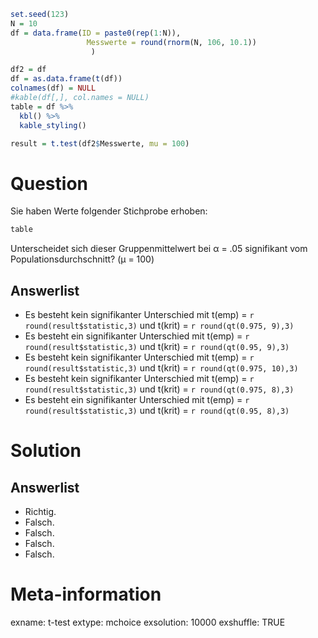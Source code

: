 ```r

set.seed(123)
N = 10
df = data.frame(ID = paste0(rep(1:N)),
                 Messwerte = round(rnorm(N, 106, 10.1))
                  )

df2 = df
df = as.data.frame(t(df))
colnames(df) = NULL
#kable(df[,], col.names = NULL)
table = df %>%
  kbl() %>%
  kable_styling()

result = t.test(df2$Messwerte, mu = 100)


```


Question 
======== 

Sie haben Werte folgender Stichprobe erhoben: 

```r
table
```

Unterscheidet sich dieser Gruppenmittelwert bei α = .05 signifikant vom Populationsdurchschnitt? (μ = 100)

Answerlist
----------

* Es besteht kein signifikanter Unterschied mit t(emp) = `r round(result$statistic,3)` und t(krit) = `r round(qt(0.975, 9),3) `
* Es besteht ein signifikanter Unterschied mit t(emp) = `r round(result$statistic,3)` und t(krit) = `r round(qt(0.95, 9),3) `
* Es besteht kein signifikanter Unterschied mit t(emp) = `r round(result$statistic,3)` und t(krit) = `r round(qt(0.975, 10),3) `
* Es besteht kein signifikanter Unterschied mit t(emp) = `r round(result$statistic,3)` und t(krit) = `r round(qt(0.975, 8),3) `
* Es besteht ein signifikanter Unterschied mit t(emp) = `r round(result$statistic,3)` und t(krit) = `r round(qt(0.95, 8),3) `

Solution
========

Answerlist
----------

* Richtig.
* Falsch.
* Falsch.
* Falsch.
* Falsch.

Meta-information
================
exname: t-test
extype: mchoice 
exsolution: 10000
exshuffle: TRUE
